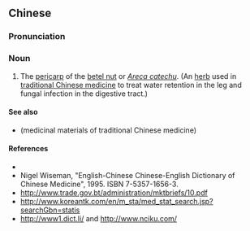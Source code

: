 ==Chinese==
{{zh-forms}}

===Pronunciation===
{{zh-pron
|m=dàfùpí
|cat=n
}}

===Noun===
{{zh-noun}}

# The [[pericarp]] of the [[betel nut]] or ''[[Areca catechu]]''. (An [[herb]] used in [[traditional Chinese medicine]] to treat water retention in the leg and fungal infection in the digestive tract.)

====See also====
* {{l|zh|药材}} (medicinal materials of traditional Chinese medicine)

====References====
* {{pedialite|大腹皮|lang=zh}}
* Nigel Wiseman, "English-Chinese Chinese-English Dictionary of Chinese Medicine", 1995. ISBN 7-5357-1656-3.
* http://www.trade.gov.bt/administration/mktbriefs/10.pdf
* http://www.koreantk.com/en/m_sta/med_stat_search.jsp?searchGbn=statis
* http://www1.dict.li/ and http://www.nciku.com/